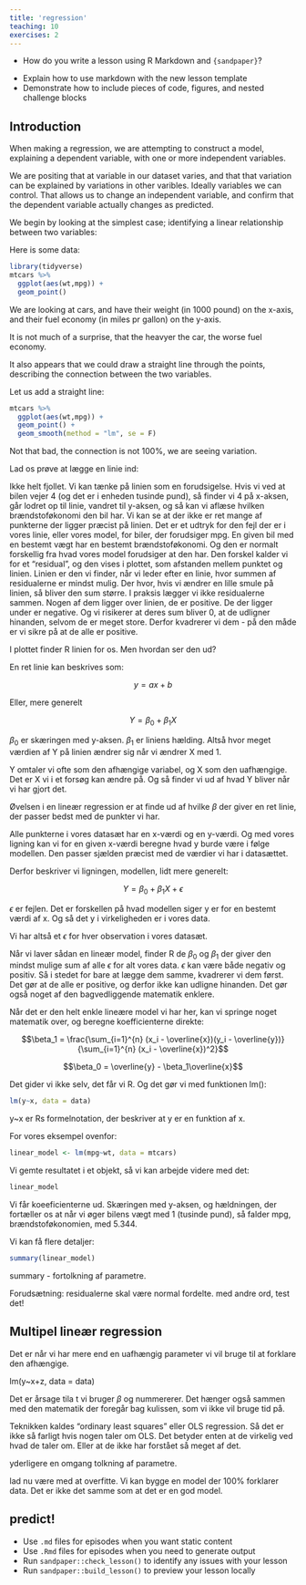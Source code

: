 ```yaml
---
title: 'regression'
teaching: 10
exercises: 2
---
```


:::::::::::::::::::::::::::::::::::::: questions 

- How do you write a lesson using R Markdown and `{sandpaper}`?

::::::::::::::::::::::::::::::::::::::::::::::::

::::::::::::::::::::::::::::::::::::: objectives

- Explain how to use markdown with the new lesson template
- Demonstrate how to include pieces of code, figures, and nested challenge blocks

::::::::::::::::::::::::::::::::::::::::::::::::

## Introduction

When making a regression, we are attempting to construct a model, explaining a
dependent variable, with one or more independent variables.

We are positing that at variable in our dataset varies, and that that variation
can be explained by variations in other varibles. Ideally variables we can 
control. That allows us to change an independent variable, and confirm that 
the dependent variable actually changes as predicted.

We begin by looking at the simplest case; identifying a linear relationship
between two variables:


Here is some data:

```r
library(tidyverse)
mtcars %>% 
  ggplot(aes(wt,mpg)) +
  geom_point()


```

We are looking at cars, and have their weight (in 1000 pound) on the x-axis, and
their fuel economy (in miles pr gallon) on the y-axis.

It is not much of a surprise, that the heavyer the car, the worse fuel economy.

It also appears that we could draw a straight line through the points, describing
the connection between the two variables.


Let us add a straight line:

```r
mtcars %>% 
  ggplot(aes(wt,mpg)) +
  geom_point() +
  geom_smooth(method = "lm", se = F)
```

Not that bad, the connection is not 100%, we are seeing variation.


Lad os prøve at lægge en linie ind:


Ikke helt fjollet. Vi kan tænke på linien som en forudsigelse. Hvis vi ved at 
bilen vejer 4 (og det er i enheden tusinde pund), så finder vi 4 på x-aksen,
går lodret op til linie, vandret til y-aksen, og så kan vi aflæse hvilken
brændstoføkonomi den bil har. 
Vi kan se at der ikke er ret mange af punkterne der ligger præcist på linien.
Det er et udtryk for den fejl der er i vores linie, eller vores model, for biler,
der forudsiger mpg. En given bil med en bestemt vægt har en bestemt brændstoføkonomi.
Og den er normalt forskellig fra hvad vores model forudsiger at den har. Den
forskel kalder vi for et "residual", og den vises i plottet, som afstanden mellem
punktet og linien.
Linien er den vi finder, når vi leder efter en linie, hvor summen af residualerne
er mindst mulig. Der hvor, hvis vi ændrer en lille smule på linien, så bliver den
sum større.
I praksis lægger vi ikke residualerne sammen. Nogen af dem ligger over linien, de
er positive. De der ligger under er negative. Og vi risikerer at deres sum 
bliver 0, at de udligner hinanden, selvom de er meget store.
Derfor kvadrerer vi dem - på den måde er vi sikre på at de alle er positive.

I plottet finder R linien for os. Men hvordan ser den ud?

En ret linie kan beskrives som:


$$ y = ax + b$$

Eller, mere generelt

$$ Y = \beta_0 + \beta_1X$$

$\beta_0$ er skæringen med y-aksen. $\beta_1$ er liniens hælding. Altså hvor
meget værdien af Y på linien ændrer sig når vi ændrer X med 1.

Y omtaler vi ofte som den afhængige variabel, og X som den uafhængige. Det er X
vi i et forsøg kan ændre på. Og så finder vi ud af hvad Y bliver når vi har gjort det.

Øvelsen i en lineær regression er at finde ud af hvilke $\beta$ der giver en
ret linie, der passer bedst med de punkter vi har.

Alle punkterne i vores datasæt har en x-værdi og en y-værdi. Og med vores ligning
kan vi for en given x-værdi beregne hvad y burde være i følge modellen. Den passer
sjælden præcist med de værdier vi har i datasættet.

Derfor beskriver vi ligningen, modellen, lidt mere generelt:

$$ Y = \beta_0 + \beta_1X + \epsilon$$

$\epsilon$ er fejlen. Det er forskellen på hvad modellen siger y er for en 
bestemt værdi af x. Og så det y i virkeligheden er i vores data.

Vi har altså et $\epsilon$ for hver observation i vores datasæt.

Når vi laver sådan en lineær model, finder R de $\beta_0$ og $\beta_1$ der
giver den mindst mulige sum af alle $\epsilon$ for alt vores data. $\epsilon$ kan
være både negativ og positiv. Så i stedet for bare at lægge dem samme, kvadrerer vi dem
først. Det gør at de alle er positive, og derfor ikke kan udligne hinanden. Det 
gør også noget af den bagvedliggende matematik enklere.

Når det er den helt enkle lineære model vi har her, kan vi springe noget matematik over, og 
beregne koefficienterne direkte:

$$\beta_1 = \frac{\sum_{i=1}^{n} (x_i - \overline{x})(y_i - \overline{y})}{\sum_{i=1}^{n} (x_i - \overline{x})^2}$$

$$\beta_0 = \overline{y} - \beta_1\overline{x}$$

Det gider vi ikke selv, det får vi R. Og det gør vi med funktionen lm():


```r
lm(y~x, data = data)
```

y~x er Rs formelnotation, der beskriver at y er en funktion af x.

For vores eksempel ovenfor:

```r
linear_model <- lm(mpg~wt, data = mtcars)
```

Vi gemte resultatet i et objekt, så vi kan arbejde videre med det:

```r
linear_model
```
Vi får koeeficienterne ud. Skæringen med y-aksen, og hældningen, der fortæller
os at når vi øger bilens vægt med 1 (tusinde pund), så falder mpg, brændstoføkonomien,
med 5.344.

Vi kan få flere detaljer:

```r
summary(linear_model)
```





summary - fortolkning af parametre.

Forudsætning: residualerne skal være normal fordelte. med andre ord, test det!

## Multipel lineær regression

Det er når vi har mere end en uafhængig parameter vi vil bruge til at forklare
den afhængige.

lm(y~x+z, data = data)

Det er årsage tila t vi bruger $\beta$ og nummererer. Det hænger også sammen
med den matematik der foregår bag kulissen, som vi ikke vil bruge tid på.

Teknikken kaldes "ordinary least squares" eller OLS regression. Så det er ikke
så farligt hvis nogen taler om OLS. Det betyder enten at de virkelig ved hvad de
taler om. Eller at de ikke har forstået så meget af det.

yderligere en omgang tolkning af parametre.

lad nu være med at overfitte. Vi kan bygge en model der 100% forklarer data.
Det er ikke det samme som at det er en god model.


## predict!

::::::::::::::::::::::::::::::::::::: keypoints 

- Use `.md` files for episodes when you want static content
- Use `.Rmd` files for episodes when you need to generate output
- Run `sandpaper::check_lesson()` to identify any issues with your lesson
- Run `sandpaper::build_lesson()` to preview your lesson locally

::::::::::::::::::::::::::::::::::::::::::::::::

